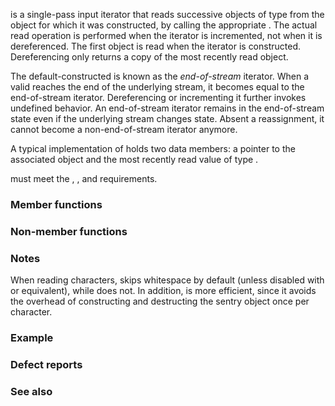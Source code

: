 {{cpp/title|istream_iterator}}
{{cpp/iterator/istream_iterator/navbar}}
{{dcl begin}}
{{dcl header|iterator}}
{{dcl rev begin}}
{{dcl|until=c++17|1=
template&lt; class T,
          class CharT = char,
          class Traits = std::char_traits&lt;CharT&gt;,
          class Distance = std::ptrdiff_t &gt;
class istream_iterator
    : public std::iterator&lt;std::input_iterator_tag, T, Distance, const T*, const T&amp;&gt;
}}
{{dcl|since=c++17|1=
template&lt; class T,
          class CharT = char,
          class Traits = std::char_traits&lt;CharT&gt;,
          class Distance = std::ptrdiff_t &gt;
class istream_iterator;
}}
{{dcl rev end}}
{{dcl end}}

{{tt|std::istream_iterator}} is a single-pass input iterator that reads successive objects of type {{tt|T}} from the {{lc|std::basic_istream}} object for which it was constructed, by calling the appropriate {{c/core|operator&gt;&gt;}}. The actual read operation is performed when the iterator is incremented, not when it is dereferenced. The first object is read when the iterator is constructed. Dereferencing only returns a copy of the most recently read object.

The default-constructed {{tt|std::istream_iterator}} is known as the ''end-of-stream'' iterator. When a valid {{tt|std::istream_iterator}} reaches the end of the underlying stream, it becomes equal to the end-of-stream iterator. Dereferencing or incrementing it further invokes undefined behavior. An end-of-stream iterator remains in the end-of-stream state even if the underlying stream changes state. Absent a reassignment, it cannot become a non-end-of-stream iterator anymore.

A typical implementation of {{tt|std::istream_iterator}} holds two data members: a pointer to the associated {{lc|std::basic_istream}} object and the most recently read value of type {{tt|T}}.

{{tt|T}} must meet the {{named req|DefaultConstructible}}, {{named req|CopyConstructible}}, and {{named req|CopyAssignable}} requirements. {{mark unreviewed dr|LWG|2878}}

{{cpp/iterator/iterator/inherit|std::input_iterator_tag|T|Distance|const T*|const T&amp;|ext=
{{dsc|{{tt|char_type}}|{{tt|CharT}}}}
{{dsc|{{tt|traits_type}}|{{tt|Traits}}}}
{{dsc|{{tt|istream_type}}|{{c/core|std::basic_istream&lt;CharT, Traits&gt;}}}}
}}

===Member functions===
{{dsc begin}}
{{dsc inc|cpp/iterator/istream_iterator/dsc constructor}}
{{dsc inc|cpp/iterator/istream_iterator/dsc destructor}}
{{dsc inc|cpp/iterator/istream_iterator/dsc operator*}}
{{dsc inc|cpp/iterator/istream_iterator/dsc operator arith}}
{{dsc end}}

===Non-member functions===
{{dsc begin}}
{{dsc inc|cpp/iterator/istream_iterator/dsc operator cmp}}
{{dsc end}}

===Notes===
When reading characters, {{tt|std::istream_iterator}} skips whitespace by default (unless disabled with {{lc|std::noskipws}} or equivalent), while {{lc|std::istreambuf_iterator}} does not. In addition, {{lc|std::istreambuf_iterator}} is more efficient, since it avoids the overhead of constructing and destructing the sentry object once per character.

===Example===
{{example
|code=
#include &lt;algorithm&gt;
#include &lt;iostream&gt;
#include &lt;iterator&gt;
#include &lt;numeric&gt;
#include &lt;sstream&gt;

int main()
{
    std::istringstream str("0.1 0.2 0.3 0.4");
    std::partial_sum(std::istream_iterator&lt;double&gt;(str),
                     std::istream_iterator&lt;double&gt;(),
                     std::ostream_iterator&lt;double&gt;(std::cout, " "));
    
    std::istringstream str2("1 3 5 7 8 9 10");
    auto it = std::find_if(std::istream_iterator&lt;int&gt;(str2),
                           std::istream_iterator&lt;int&gt;(),
                           [](int i){ return i % 2 == 0; });
    
    if (it != std::istream_iterator&lt;int&gt;())
        std::cout &lt;&lt; "\nThe first even number is " &lt;&lt; *it &lt;&lt; ".\n";
    //" 9 10" left in the stream
}
|output=
0.1 0.3 0.6 1 
The first even number is 8.
}}

===Defect reports===
{{dr list begin}}
{{dr list item|paper=P0738R2|std=C++98|before=the first read might be deferred to the first dereference|after=always performed in the constructor}}
{{dr list end}}

===See also===
{{dsc begin}}
{{dsc inc|cpp/iterator/dsc ostream_iterator}}
{{dsc inc|cpp/iterator/dsc istreambuf_iterator}}
{{dsc end}}

{{langlinks|de|es|fr|it|ja|pt|ru|zh}}
